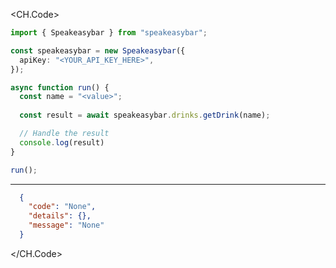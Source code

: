 
<CH.Code>
```typescript GetDrink.ts
import { Speakeasybar } from "speakeasybar";

const speakeasybar = new Speakeasybar({
  apiKey: "<YOUR_API_KEY_HERE>",
});

async function run() {
  const name = "<value>";
  
  const result = await speakeasybar.drinks.getDrink(name);

  // Handle the result
  console.log(result)
}

run();
```
---

```json Example Response
  {
    "code": "None",
    "details": {},
    "message": "None"
  }
```
</CH.Code>
